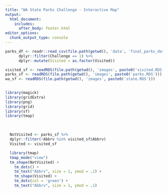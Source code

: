 ```yaml
---
title: "WA State Parks Challenge - Interactive Map"
output: 
  html_document:
    includes:
      after_body: footer.html
editor_options: 
  chunk_output_type: console
---
```


```r

parks_df <- readr::read_csv(file.path(getwd(), 'data', 'final_parks_data.csv')) %>%
      dplyr::filter(Challenge == 1) %>%
      dplyr::mutate(Visited = as.factor(Visited))

visited_sf <- readRDS(file.path(getwd(), 'images', paste0('visited.RDS')))
parks_sf <- readRDS(file.path(getwd(), 'images', paste0('parks.RDS')))
wa_sf <- readRDS(file.path(getwd(), 'images', paste0('state.RDS')))

  
library(magick)
library(gridExtra)
library(png)
library(grid)
library(sf)
library(tmap)
```

&nbsp;
&nbsp;

```r

  NotVisited <- parks_sf %>%
  dplyr::filter(!Abbrv %in% visited_sf$Abbrv)
  Visited <- visited_sf

  library(tmap)
  tmap_mode("view")
  tm_shape(NotVisited) + 
    tm_dots() + 
    tm_text("Abbrv", size = 1, ymod = .1) +
    tm_shape(Visited) + 
    tm_dots(col = 'green') + 
    tm_text("Abbrv", size = 1, ymod = .1)
  

```